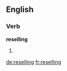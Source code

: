 ==English==

===Verb===
'''reselling'''

# {{present participle of|resell}}

[[de:reselling]]
[[fr:reselling]]